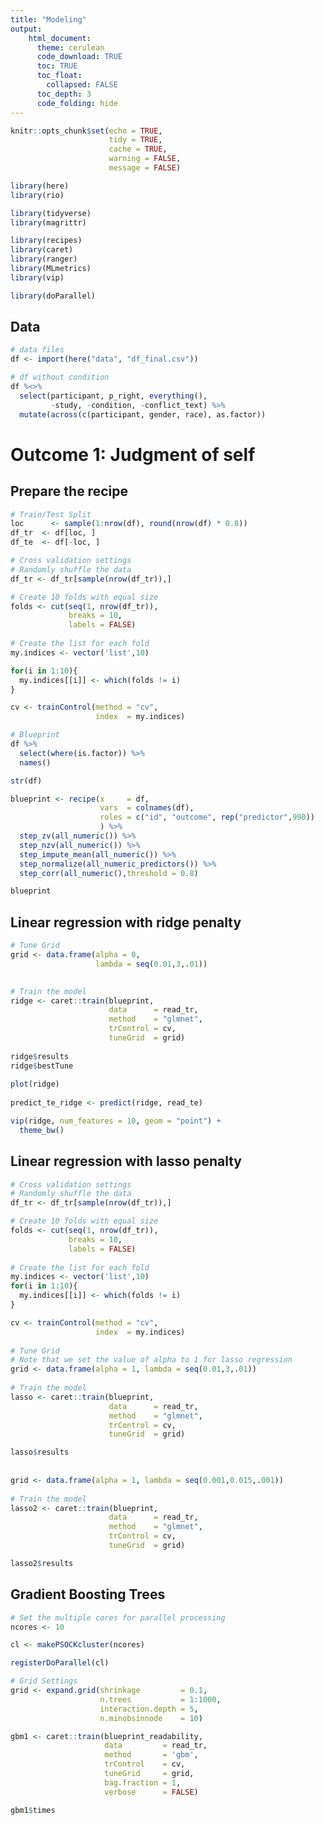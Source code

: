 ```yaml
---
title: "Modeling"
output: 
    html_document:
      theme: cerulean
      code_download: TRUE
      toc: TRUE
      toc_float:
        collapsed: FALSE
      toc_depth: 3
      code_folding: hide
---
```


```r
knitr::opts_chunk$set(echo = TRUE, 
                      tidy = TRUE, 
                      cache = TRUE, 
                      warning = FALSE, 
                      message = FALSE)
```

```r
library(here)
library(rio)

library(tidyverse)
library(magrittr)

library(recipes)
library(caret)
library(ranger)
library(MLmetrics)
library(vip)

library(doParallel)
```

## Data
```r
# data files
df <- import(here("data", "df_final.csv"))

# df without condition
df %<>% 
  select(participant, p_right, everything(),
         -study, -condition, -conflict_text) %>% 
  mutate(across(c(participant, gender, race), as.factor))
```

# Outcome 1: Judgment of self
## Prepare the recipe
```r
# Train/Test Split
loc      <- sample(1:nrow(df), round(nrow(df) * 0.8))
df_tr  <- df[loc, ]
df_te  <- df[-loc, ]

# Cross validation settings
# Randomly shuffle the data
df_tr <- df_tr[sample(nrow(df_tr)),]

# Create 10 folds with equal size
folds <- cut(seq(1, nrow(df_tr)),
             breaks = 10,
             labels = FALSE)
  
# Create the list for each fold 
my.indices <- vector('list',10)

for(i in 1:10){
  my.indices[[i]] <- which(folds != i)
}

cv <- trainControl(method = "cv",
                   index  = my.indices)

# Blueprint
df %>% 
  select(where(is.factor)) %>% 
  names()

str(df)

blueprint <- recipe(x     = df,
                    vars  = colnames(df),
                    roles = c("id", "outcome", rep("predictor",990))
                    ) %>% 
  step_zv(all_numeric()) %>%
  step_nzv(all_numeric()) %>%
  step_impute_mean(all_numeric()) %>%
  step_normalize(all_numeric_predictors()) %>%
  step_corr(all_numeric(),threshold = 0.8)

blueprint
```

## Linear regression with ridge penalty
```r
# Tune Grid
grid <- data.frame(alpha = 0, 
                   lambda = seq(0.01,3,.01))

  
# Train the model
ridge <- caret::train(blueprint, 
                      data      = read_tr, 
                      method    = "glmnet", 
                      trControl = cv,
                      tuneGrid  = grid)
  
ridge$results
ridge$bestTune
  
plot(ridge)
  
predict_te_ridge <- predict(ridge, read_te)

vip(ridge, num_features = 10, geom = "point") + 
  theme_bw()
```

## Linear regression with lasso penalty
```r
# Cross validation settings
# Randomly shuffle the data
df_tr <- df_tr[sample(nrow(df_tr)),]

# Create 10 folds with equal size
folds <- cut(seq(1, nrow(df_tr)),
             breaks = 10,
             labels = FALSE)
  
# Create the list for each fold 
my.indices <- vector('list',10)
for(i in 1:10){
  my.indices[[i]] <- which(folds != i)
}

cv <- trainControl(method = "cv",
                   index  = my.indices)
  
# Tune Grid  
# Note that we set the value of alpha to 1 for lasso regression
grid <- data.frame(alpha = 1, lambda = seq(0.01,3,.01)) 
    
# Train the model
lasso <- caret::train(blueprint, 
                      data      = read_tr, 
                      method    = "glmnet", 
                      trControl = cv,
                      tuneGrid  = grid)

lasso$results
  
  
grid <- data.frame(alpha = 1, lambda = seq(0.001,0.015,.001)) 
    
# Train the model
lasso2 <- caret::train(blueprint, 
                      data      = read_tr, 
                      method    = "glmnet", 
                      trControl = cv,
                      tuneGrid  = grid)

lasso2$results
```

## Gradient Boosting Trees
```r
# Set the multiple cores for parallel processing
ncores <- 10   

cl <- makePSOCKcluster(ncores)

registerDoParallel(cl)

# Grid Settings  
grid <- expand.grid(shrinkage         = 0.1,
                    n.trees           = 1:1000,
                    interaction.depth = 5,
                    n.minobsinnode    = 10)

gbm1 <- caret::train(blueprint_readability,
                     data         = read_tr,
                     method       = 'gbm',
                     trControl    = cv,
                     tuneGrid     = grid,
                     bag.fraction = 1,
                     verbose      = FALSE)

gbm1$times
```








